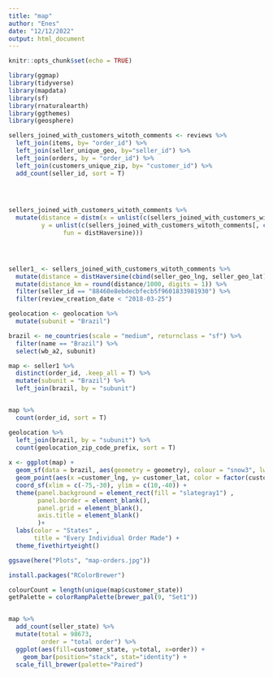 ```yaml
---
title: "map"
author: "Enes"
date: "12/12/2022"
output: html_document
---
```


```r
knitr::opts_chunk$set(echo = TRUE)
```

```r
library(ggmap)
library(tidyverse)
library(mapdata)
library(sf)
library(rnaturalearth)
library(ggthemes)
library(geosphere)

sellers_joined_with_customers_witoth_comments <- reviews %>%
  left_join(items, by= "order_id") %>%
  left_join(seller_unique_geo, by="seller_id") %>%
  left_join(orders, by = "order_id") %>%
  left_join(customers_unique_zip, by= "customer_id") %>%
  add_count(seller_id, sort = T) 
  
 


sellers_joined_with_customers_witoth_comments %>%
  mutate(distance = distm(x = unlist(c(sellers_joined_with_customers_witoth_comments[,c("seller_geo_lng", "seller_geo_lat")])), 
         y = unlist(c(sellers_joined_with_customers_witoth_comments[, c("customer_lng", "customer_lat")]), 
               fun = distHaversine)))




seller1_ <- sellers_joined_with_customers_witoth_comments %>%
  mutate(distance = distHaversine(cbind(seller_geo_lng, seller_geo_lat), cbind(customer_lng, customer_lat))) %>%
  mutate(distance_km = round(distance/1000, digits = 1)) %>%
  filter(seller_id == "88460e8ebdecbfecb5f9601833981930") %>%
  filter(review_creation_date < "2018-03-25")
```


```r
geolocation <- geolocation %>%
  mutate(subunit = "Brazil")

brazil <- ne_countries(scale = "medium", returnclass = "sf") %>%
  filter(name == "Brazil") %>%
  select(wb_a2, subunit)

map <- seller1 %>%
  distinct(order_id, .keep_all = T) %>% 
  mutate(subunit = "Brazil") %>%
  left_join(brazil, by = "subunit") 


map %>%
  count(order_id, sort = T)

geolocation %>%
  left_join(brazil, by = "subunit") %>%
  count(geolocation_zip_code_prefix, sort = T)
  
x <- ggplot(map) +
  geom_sf(data = brazil, aes(geometry = geometry), colour = "snow3", lwd = 0.5) +
  geom_point(aes(x =customer_lng, y= customer_lat, color = factor(customer_state)), size = 0.1) +
  coord_sf(xlim = c(-75,-30), ylim = c(10,-40)) +
  theme(panel.background = element_rect(fill = "slategray1") , 
        panel.border = element_blank(),
        panel.grid = element_blank(),
        axis.title = element_blank()
        )+
  labs(color = "States" ,
       title = "Every Individual Order Made") +
  theme_fivethirtyeight()

ggsave(here("Plots", "map-orders.jpg"))

install.packages("RColorBrewer")

colourCount = length(unique(map$customer_state))
getPalette = colorRampPalette(brewer_pal(9, "Set1"))


map %>%
  add_count(seller_state) %>%
  mutate(total = 98673,
         order = "total order") %>%
  ggplot(aes(fill=customer_state, y=total, x=order)) + 
    geom_bar(position="stack", stat="identity") +
  scale_fill_brewer(palette="Paired")
```

